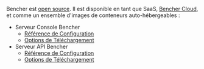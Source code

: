 Bencher est [open source][github bencher].
Il est disponible en tant que SaaS, [Bencher Cloud][bencher cloud],
et comme un ensemble d'images de conteneurs auto-hébergeables :

- Serveur Console Bencher
  - [Référence de Configuration](/fr/docs/reference/console-config/)
  - [Options de Téléchargement](/download/#console-server)
- Serveur API Bencher
  - [Référence de Configuration](/fr/docs/reference/server-config/)
  - [Options de Téléchargement](/download/#api-server)

[github bencher]: https://github.com/bencherdev/bencher
[bencher cloud]: https://bencher.dev